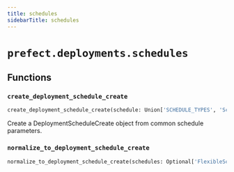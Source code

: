 ```yaml
---
title: schedules
sidebarTitle: schedules
---
```


# `prefect.deployments.schedules`

## Functions

### `create_deployment_schedule_create` <sup><a href="https://github.com/PrefectHQ/prefect/blob/main/src/prefect/deployments/schedules.py#L15" target="_blank"><Icon icon="github" size="14" /></a></sup>

```python
create_deployment_schedule_create(schedule: Union['SCHEDULE_TYPES', 'Schedule'], active: Optional[bool] = True) -> DeploymentScheduleCreate
```


Create a DeploymentScheduleCreate object from common schedule parameters.


### `normalize_to_deployment_schedule_create` <sup><a href="https://github.com/PrefectHQ/prefect/blob/main/src/prefect/deployments/schedules.py#L29" target="_blank"><Icon icon="github" size="14" /></a></sup>

```python
normalize_to_deployment_schedule_create(schedules: Optional['FlexibleScheduleList']) -> List[DeploymentScheduleCreate]
```
